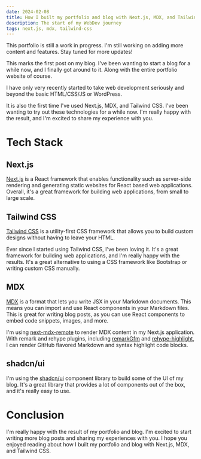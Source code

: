 ```yaml
---
date: 2024-02-08
title: How I built my portfolio and blog with Next.js, MDX, and Tailwind CSS
description: The start of my WebDev journey
tags: next.js, mdx, tailwind-css
---
```


<Callout>This portfolio is still a work in progress. I'm still working on adding more content and features. Stay tuned for more updates!</Callout>

This marks the first post on my blog. I've been wanting to start a blog for a while now, and I finally got around to it. Along with the entire portfolio website of course.

I have only very recently started to take web development seriously and beyond the basic HTML/CSS/JS or WordPress.

It is also the first time I've used Next.js, MDX, and Tailwind CSS. I've been wanting to try out these technologies for a while now. I'm really happy with the result, and I'm excited to share my experience with you.

# Tech Stack

## Next.js

[Next.js](https://nextjs.org) is a React framework that enables functionality such as server-side rendering and generating static websites for React based web applications. Overall, it's a great framework for building web applications, from small to large scale.

## Tailwind CSS

[Tailwind CSS](https://tailwindcss.com) is a utility-first CSS framework that allows you to build custom designs without having to leave your HTML.

Ever since I started using Tailwind CSS, I've been loving it. It's a great framework for building web applications, and I'm really happy with the results. It's a great alternative to using a CSS framework like Bootstrap or writing custom CSS manually.

## MDX

[MDX](https://mdxjs.com) is a format that lets you write JSX in your Markdown documents. This means you can import and use React components in your Markdown files. This is great for writing blog posts, as you can use React components to embed code snippets, images, and more.

I'm using [next-mdx-remote](https://github.com/hashicorp/next-mdx-remote) to render MDX content in my Next.js application. With remark and rehype plugins, including [remarkGfm](https://github.com/remarkjs/remark-gfm) and [rehype-highlight](https://github.com/hashicorp/next-mdx-remote/tree/main/packages/rehype-highlight), I can render GitHub flavored Markdown and syntax highlight code blocks.

## shadcn/ui

I'm using the [shadcn/ui](https://ui.shadcn.com) component library to build some of the UI of my blog. It's a great library that provides a lot of components out of the box, and it's really easy to use.

# Conclusion

I'm really happy with the result of my portfolio and blog. I'm excited to start writing more blog posts and sharing my experiences with you. I hope you enjoyed reading about how I built my portfolio and blog with Next.js, MDX, and Tailwind CSS.